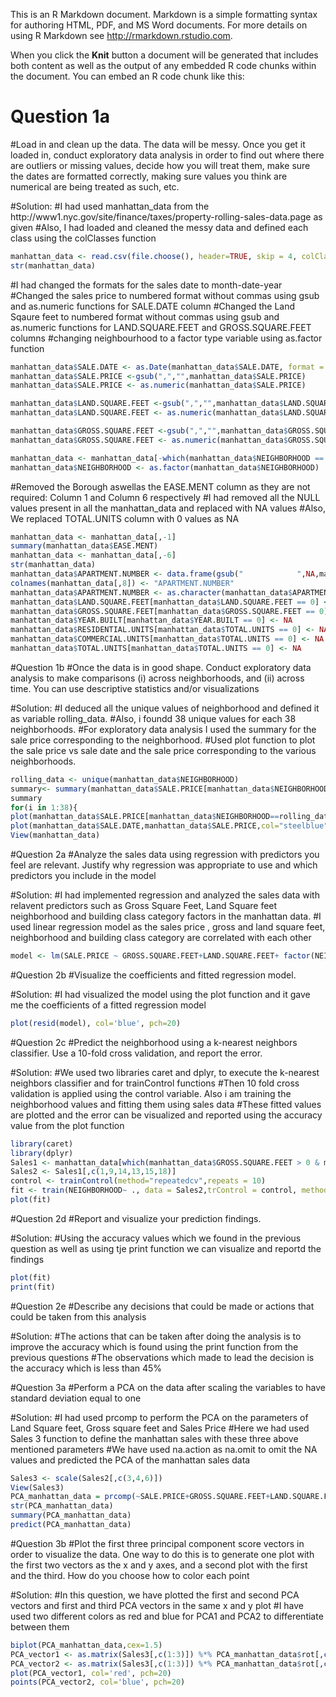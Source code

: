 This is an R Markdown document. Markdown is a simple formatting syntax for authoring HTML, PDF, and MS Word documents. For more details on using R Markdown see <http://rmarkdown.rstudio.com>.

When you click the **Knit** button a document will be generated that includes both content as well as the output of any embedded R code chunks within the document. You can embed an R code chunk like this:

# Question 1a
#Load in and clean up the data. The data will be messy. Once you get it loaded in, conduct exploratory data analysis in order to find out where there are outliers or missing values, decide how you will treat them, make sure the dates are formatted correctly, making sure values you think are numerical are being treated as such, etc.

#Solution:
#I had used manhattan_data from the http://www1.nyc.gov/site/finance/taxes/property-rolling-sales-data.page as given
#Also, I had loaded and cleaned the messy data and defined each class using the colClasses function

```{r}
manhattan_data <- read.csv(file.choose(), header=TRUE, skip = 4, colClasses = c("NEIGHBORHOOD" = "character", "ADDRESS" = "character","APARTMENT.NUMBER" = "character","LAND.SQUARE.FEET" = "character","GROSS.SQUARE.FEET" = "character","TAX.CLASS.AT.TIME.OF.SALE" = "factor","SALE.PRICE" = "character"))
str(manhattan_data)
```

#I had changed the formats for the sales date to month-date-year
#Changed the sales price to numbered format without commas using gsub and as.numeric functions for SALE.DATE column
#Changed the Land Sqaure feet to numbered format without commas using gsub and as.numeric functions for LAND.SQUARE.FEET and GROSS.SQUARE.FEET columns
#changing neighbourhood to a factor type variable using as.factor function

```{r}
manhattan_data$SALE.DATE <- as.Date(manhattan_data$SALE.DATE, format = "%m/%d/%Y")
manhattan_data$SALE.PRICE <-gsub(",","",manhattan_data$SALE.PRICE)
manhattan_data$SALE.PRICE <- as.numeric(manhattan_data$SALE.PRICE)

manhattan_data$LAND.SQUARE.FEET <-gsub(",","",manhattan_data$LAND.SQUARE.FEET)
manhattan_data$LAND.SQUARE.FEET <- as.numeric(manhattan_data$LAND.SQUARE.FEET)

manhattan_data$GROSS.SQUARE.FEET <-gsub(",","",manhattan_data$GROSS.SQUARE.FEET)
manhattan_data$GROSS.SQUARE.FEET <- as.numeric(manhattan_data$GROSS.SQUARE.FEET)

manhattan_data <- manhattan_data[-which(manhattan_data$NEIGHBORHOOD == "MANHATTAN-UNKNOWN        "),]
manhattan_data$NEIGHBORHOOD <- as.factor(manhattan_data$NEIGHBORHOOD)
```

#Removed the Borough aswellas the EASE.MENT column as they are not required: Column 1 and Column 6 respectively
#I had removed all the NULL values present in all the manhattan_data and replaced with NA values
#Also, We replaced TOTAL.UNITS column with 0 values as NA

```{r}
manhattan_data <- manhattan_data[,-1]
summary(manhattan_data$EASE.MENT)
manhattan_data <- manhattan_data[,-6]
str(manhattan_data)
manhattan_data$APARTMENT.NUMBER <- data.frame(gsub("            ",NA,manhattan_data$APARTMENT.NUMBER, fixed = TRUE))
colnames(manhattan_data[,8]) <- "APARTMENT.NUMBER"
manhattan_data$APARTMENT.NUMBER <- as.character(manhattan_data$APARTMENT.NUMBER)
manhattan_data$LAND.SQUARE.FEET[manhattan_data$LAND.SQUARE.FEET == 0] <-NA
manhattan_data$GROSS.SQUARE.FEET[manhattan_data$GROSS.SQUARE.FEET == 0] <-NA
manhattan_data$YEAR.BUILT[manhattan_data$YEAR.BUILT == 0] <- NA
manhattan_data$RESIDENTIAL.UNITS[manhattan_data$TOTAL.UNITS == 0] <- NA
manhattan_data$COMMERCIAL.UNITS[manhattan_data$TOTAL.UNITS == 0] <- NA
manhattan_data$TOTAL.UNITS[manhattan_data$TOTAL.UNITS == 0] <- NA

```

#Question 1b
#Once the data is in good shape. Conduct exploratory data analysis to make comparisons (i) across neighborhoods, and (ii) across time. You can use descriptive statistics and/or visualizations

#Solution:
#I deduced all the unique values of neighborhood and defined it as variable rolling_data. 
#Also, i foundd 38 unique values for each 38 neighborhoods. 
#For exploratory data analysis I used the summary for the sale price corresponding to the neighborhood.
#Used plot function to plot the sale price vs sale date and the sale price corresponding to the various neighborhoods.

```{r}
rolling_data <- unique(manhattan_data$NEIGHBORHOOD)
summary<- summary(manhattan_data$SALE.PRICE[manhattan_data$NEIGHBORHOOD == rolling_data[1]])
summary
for(i in 1:38){
plot(manhattan_data$SALE.PRICE[manhattan_data$NEIGHBORHOOD==rolling_data[i]],col=i, pch=20)}
plot(manhattan_data$SALE.DATE,manhattan_data$SALE.PRICE,col="steelblue", pch=20)
View(manhattan_data)
```

#Question 2a
#Analyze the sales data using regression with predictors you feel are relevant. Justify why regression was appropriate to use and which predictors you include in the model

#Solution:
#I had implemented regression and analyzed the sales data with relavent predictors such as Gross Square Feet, Land Square feet neighborhood and building class category factors in the manhattan data. 
#I used linear regression model as the sales price , gross and land square feet, neighborhood and building class category are correlated with each other

``` {r}
model <- lm(SALE.PRICE ~ GROSS.SQUARE.FEET+LAND.SQUARE.FEET+ factor(NEIGHBORHOOD)*factor(BUILDING.CLASS.CATEGORY), data = manhattan_data)
```
#Question 2b
#Visualize the coefficients and fitted regression model.

#Solution:
#I had visualized the model using the plot function and it gave me the coefficients of a fitted regression model

``` {r}
plot(resid(model), col='blue', pch=20)
```


#Question 2c
#Predict the neighborhood using a k-nearest neighbors classifier. Use a 10-fold cross validation, and report the error.

#Solution:
#We used two libraries caret and dplyr, to execute the k-nearest neighbors classifier and for trainControl functions
#Then 10 fold cross validation is applied using the control variable. Also i am training the neighborhood values and fitting them using sales data
#These fitted values are plotted and the error can be visualized and reported using the accuracy value from the plot function

``` {r}
library(caret)
library(dplyr)
Sales1 <- manhattan_data[which(manhattan_data$GROSS.SQUARE.FEET > 0 & manhattan_data$LAND.SQUARE.FEET >0 & manhattan_data$SALE.PRICE > 0),]
Sales2 <- Sales1[,c(1,9,14,13,15,18)]
control <- trainControl(method="repeatedcv",repeats = 10)      
fit <- train(NEIGHBORHOOD~ ., data = Sales2,trControl = control, method = "knn")
plot(fit)
```

#Question 2d
#Report and visualize your prediction findings.

#Solution:
#Using the accuracy values which we found in the previous question as well as using tje print function we can visualize and reportd the findings

```{r}
plot(fit)
print(fit)
```

#Question 2e
#Describe any decisions that could be made or actions that could be taken from this analysis

#Solution:
#The actions that can be taken after doing the analysis is to improve the accuracy which is found using the print function from the previous questions
#The observations which made to lead the decision is the accuracy which is less than 45%

#Question 3a
#Perform a PCA on the data after scaling the variables to have standard deviation equal to one

#Solution:
#I had used prcomp to perform the PCA on the parameters of Land Square feet, Gross square feet and Sales Price
#Here we had used Sales 3 function to define the manhattan sales with these three above mentioned parameters
#We have used na.action as na.omit to omit the NA values and predicted the PCA of the manhattan sales data

```{r}
Sales3 <- scale(Sales2[,c(3,4,6)])
View(Sales3)
PCA_manhattan_data = prcomp(~SALE.PRICE+GROSS.SQUARE.FEET+LAND.SQUARE.FEET,data=Sales1,na.action = na.omit,scale=T,center=T)
str(PCA_manhattan_data)
summary(PCA_manhattan_data)
predict(PCA_manhattan_data)
```

#Question 3b
#Plot the first three principal component score vectors in order to visualize the data. One way to do this is to generate one plot with the first two vectors as the x and y axes, and a second plot with the first and the third. How do you choose how to color each point

#Solution:
#In this question, we have plotted the first and second PCA vectors and first and third PCA vectors in the same x and y plot
#I have used two different colors as red and blue for PCA1 and PCA2 to differentiate between them

```{r}
biplot(PCA_manhattan_data,cex=1.5)
PCA_vector1 <- as.matrix(Sales3[,c(1:3)]) %*% PCA_manhattan_data$rot[,c(1,2)]
PCA_vector2 <- as.matrix(Sales3[,c(1:3)]) %*% PCA_manhattan_data$rot[,c(1,3)]
plot(PCA_vector1, col='red', pch=20)
points(PCA_vector2, col='blue', pch=20)
```
